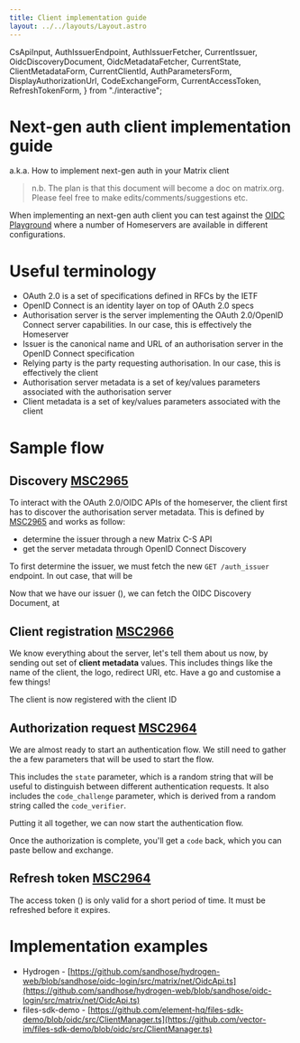 ```yaml
---
title: Client implementation guide
layout: ../../layouts/Layout.astro
---
```

  CsApiInput,
  AuthIssuerEndpoint,
  AuthIssuerFetcher,
  CurrentIssuer,
  OidcDiscoveryDocument,
  OidcMetadataFetcher,
  CurrentState,
  ClientMetadataForm,
  CurrentClientId,
  AuthParametersForm,
  DisplayAuthorizationUrl,
  CodeExchangeForm,
  CurrentAccessToken,
  RefreshTokenForm,
} from "./interactive";


# Next-gen auth client implementation guide

a.k.a. How to implement next-gen auth in your Matrix client

> n.b. The plan is that this document will become a doc on matrix.org. Please feel free to make edits/comments/suggestions etc.

When implementing an next-gen auth client you can test against the [OIDC Playground](https://github.com/element-hq/oidc-playground) where a number of Homeservers are available in different configurations.

# Useful terminology

- OAuth 2.0 is a set of specifications defined in RFCs by the IETF
- OpenID Connect is an identity layer on top of OAuth 2.0 specs
- Authorisation server is the server implementing the OAuth 2.0/OpenID Connect server capabilities. In our case, this is effectively the Homeserver
- Issuer is the canonical name and URL of an authorisation server in the OpenID Connect specification
- Relying party is the party requesting authorisation. In our case, this is effectively the client
- Authorisation server metadata is a set of key/values parameters associated with the authorisation server
- Client metadata is a set of key/values parameters associated with the client

# Sample flow

## Discovery [MSC2965]

To interact with the OAuth 2.0/OIDC APIs of the homeserver, the client first has to discover the authorisation server metadata.
This is defined by [MSC2965] and works as follow:

 - determine the issuer through a new Matrix C-S API
 - get the server metadata through OpenID Connect Discovery


<CsApiInput client:load />

To first determine the issuer, we must fetch the new `GET /auth_issuer` endpoint.
In out case, that will be <code><AuthIssuerEndpoint client:load /></code>

<AuthIssuerFetcher client:load />

Now that we have our issuer (<code><CurrentIssuer client:load /></code>), we can fetch the OIDC Discovery Document, at <code><OidcDiscoveryDocument client:load /></code>

<OidcMetadataFetcher client:load />

## Client registration [MSC2966]

We know everything about the server, let's tell them about us now, by sending out set of **client metadata** values.
This includes things like the name of the client, the logo, redirect URI, etc.
Have a go and customise a few things!

<ClientMetadataForm client:load />

The client is now registered with the client ID <code><CurrentClientId client:load /></code>

## Authorization request [MSC2964]

We are almost ready to start an authentication flow.
We still need to gather the a few parameters that will be used to start the flow.

This includes the `state` parameter, which is a random string that will be useful to distinguish between different authentication requests.
It also includes the `code_challenge` parameter, which is derived from a random string called the `code_verifier`.

<AuthParametersForm client:load />

Putting it all together, we can now start the authentication flow.

<DisplayAuthorizationUrl client:load />

Once the authorization is complete, you'll get a `code` back, which you can paste bellow and exchange.

<CodeExchangeForm client:load />

## Refresh token [MSC2964]

The access token (<code><CurrentAccessToken client:load /></code>) is only valid for a short period of time.
It must be refreshed before it expires.

<RefreshTokenForm client:load />

# Implementation examples

- Hydrogen - [https://github.com/sandhose/hydrogen-web/blob/sandhose/oidc-login/src/matrix/net/OidcApi.ts](https://github.com/sandhose/hydrogen-web/blob/sandhose/oidc-login/src/matrix/net/OidcApi.ts)
- files-sdk-demo - [https://github.com/element-hq/files-sdk-demo/blob/oidc/src/ClientManager.ts](https://github.com/vector-im/files-sdk-demo/blob/oidc/src/ClientManager.ts)

[MSC2964]: https://github.com/matrix-org/matrix-spec-proposals/pull/2964
[MSC2965]: https://github.com/matrix-org/matrix-spec-proposals/pull/2965
[MSC2966]: https://github.com/matrix-org/matrix-spec-proposals/pull/2966
[MSC2967]: https://github.com/matrix-org/matrix-spec-proposals/pull/2967
[MSC3824]: https://github.com/matrix-org/matrix-spec-proposals/pull/3861
[MSC3861]: https://github.com/matrix-org/matrix-spec-proposals/pull/3861
[MSC4108]: https://github.com/matrix-org/matrix-spec-proposals/pull/4108
[MSC4190]: https://github.com/matrix-org/matrix-spec-proposals/pull/4190
[MSC4191]: https://github.com/matrix-org/matrix-spec-proposals/pull/4191
